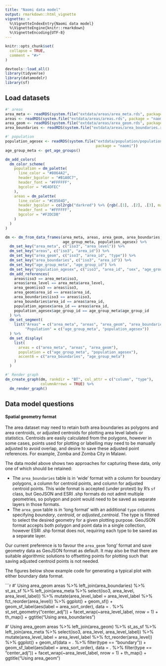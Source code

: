 ```yaml
---
title: "Naomi data model"
output: rmarkdown::html_vignette
vignette: >
  %\VignetteIndexEntry{Naomi data model}
  %\VignetteEngine{knitr::rmarkdown}
  %\VignetteEncoding{UTF-8}
---
```


```r
knitr::opts_chunk$set(
  collapse = TRUE,
  comment = "#>"
)
```

```r
devtools::load_all()
library(tidyverse)
library(datamodelr)
library(sf)
```

## Load datasets

```r
#' areas
area_meta <- readRDS(system.file("extdata/areas/area_meta.rds", package = "naomi"))
areas <- readRDS(system.file("extdata/areas/areas.rds", package = "naomi"))
area_geom <- readRDS(system.file("extdata/areas/area_geom.rds", package = "naomi"))
area_boundaries <- readRDS(system.file("extdata/areas/area_boundaries.rds", package = "naomi"))

#' population
population_agesex <- readRDS(system.file("extdata/population/population_agesex.rds",
                                         package = "naomi"))
age_group_meta <- get_age_groups()
```

```r
dm_add_colors(
  dm_color_scheme(
    population = dm_palette(
      line_color = "#8064A2",
      header_bgcolor = "#B1A0C7",
      header_font = "#FFFFFF",
      bgcolor = "#E4DFEC"
    ),
    areas = dm_palette(
      line_color = "#C0504D",
      header_bgcolor = col2rgb("darkred") %>% {rgb(.[1], .[2], .[3], maxColorValue = 255)},
      header_font = "#FFFFFF",
      bgcolor = "#F2DCDB"
    )
  )
)

dm <- dm_from_data_frames(area_meta, areas, area_geom, area_boundaries,
                          age_group_meta, population_agesex) %>%
  dm_set_key("area_meta", c("iso3", "area_level")) %>%
  dm_set_key("areas", c("iso3", "area_id")) %>%
  dm_set_key("area_geom", c("iso3", "area_id", "type")) %>%
  dm_set_key("area_boundaries", c("iso3", "area_id")) %>%
  dm_set_key("age_group_meta", "age_group_id") %>%
  dm_set_key("population_agesex", c("iso3", "area_id", "sex", "age_group_id", "source")) %>%
  dm_add_references(
    areas$iso3 == area_meta$iso3,
    areas$area_level == area_meta$area_level,
    area_geom$iso3 == areas$iso3,
    area_geom$area_id == areas$area_id,
    area_boundaries$iso3 == areas$iso3,
    area_boundaries$area_id == areas$area_id,
    population_agesex$area_id == areas$area_id,
    population_agesex$age_group_id == age_group_meta$age_group_id
  ) %>%
  dm_set_segment(
    list("Areas" = c("area_meta", "areas", "area_geom", "area_boundaries"),
         "Population" = c("age_group_meta", "population_agesex"))
  ) %>%
  dm_set_display(
    list(
      areas = c("area_meta", "areas", "area_geom"),
      population = c("age_group_meta", "population_agesex"),
      accent6 = c("area_boundaries", "age_group_meta")
    )
  )


```

```r
#' Render graph
dm_create_graph(dm, rankdir = "BT", col_attr = c("column", "type"),
                columnArrows = TRUE) %>%
  dm_render_graph()
```

## Data model questions

#### Spatial geometry format

The area dataset may need to retain both area boundaries as polygons and area centroids, or adjusted centroids for plotting area level labels or statistics. Centroids are easily calculated from the polygons, however in some cases, points used for plotting or labelling may need to be manually adjusted to avoid overlap, and desire to save these adjusted point references. For example, Zomba and Zomba City in Malawi. 

The data model above shows two approaches for capturing these data, only one of which should be retained:

* The `area_boundaries` table is in 'wide' format with a column for boundary polygons, a column for centroid points, and column for adjusted centroid points. This wide format is accepted (under protest) by R's `sf` class, but GeoJSON and ESRI .shp formats do not admit multiple geometries, so polygon and point would need to be saved as separate layers in those formats.
* The `area_geom` table is in 'long format' with an additional `type` columns specifying _boundary_, _centroid_, or _adjusted_centroid_. The type is filtered to select the desired geometry for a given plotting purpose. GeoJSON format accepts both polygon and point data in a single collection, however ESRI .shp format does not, requiring each type to be saved as a separate layer.

Our current preference is to favour the `area_geom` 'long' format and save geometry data as GeoJSON format as default. It may also be that there are suitable algorithmic solutions to offsetting points for plotting such that saving adjusted centroid points is not needed.

The figures below show example code for generating a typical plot with either boundary data format.

```r
#' Using area_geom
areas %>%
  left_join(area_boundaries) %>%
  st_as_sf %>%
  left_join(area_meta %>% select(iso3, area_level, area_level_label)) %>%
  mutate(area_level_label = area_level_label %>% fct_reorder(area_level)) %>%
  ggplot() +
  geom_sf() +
  geom_sf_label(aes(label = area_sort_order), data = . %>% st_set_geometry("center_adj")) +
  facet_wrap(~area_level_label, nrow = 1) +
  th_map() +
  ggtitle("Using area_boundaries")

#' Using area_geom
areas %>%
  left_join(area_geom) %>%
  st_as_sf %>%
  left_join(area_meta %>% select(iso3, area_level, area_level_label)) %>%
  mutate(area_level_label = area_level_label %>% fct_reorder(area_level)) %>%
  ggplot() +
  geom_sf(data = . %>% filter(type == "boundary")) +
  geom_sf_label(aes(label = area_sort_order), data = . %>% filter(type == "center_adj")) +
  facet_wrap(~area_level_label, nrow = 1) +
  th_map() +
  ggtitle("Using area_geom")
